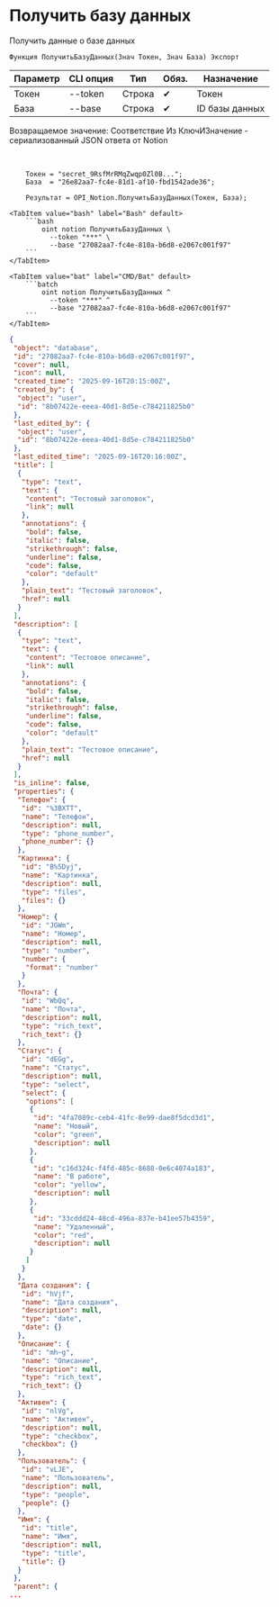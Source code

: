﻿---
sidebar_position: 2
description: Получить базу данных и другие функции для работы с Notion в Открытом пакете интеграций - бесплатной open-source библиотеке интеграций для 1С:Предприятие 8, OneScript и CLI
keywords: [1C, 1С, 1С:Предприятие, 1С:Предприятие 8.3, API, Интеграция, Сервисы, Обмен, OneScript, CLI, Notion]
---


# Получить базу данных
 Получить данные о базе данных



`Функция ПолучитьБазуДанных(Знач Токен, Знач База) Экспорт`

  | Параметр | CLI опция | Тип | Обяз. | Назначение |
  |-|-|-|-|-|
  | Токен | --token | Строка | &#x2714; | Токен |
  | База | --base | Строка | &#x2714; | ID базы данных |

  
  Возвращаемое значение:   Соответствие Из КлючИЗначение - сериализованный JSON ответа от Notion

<br/>




```bsl title="Пример использования для 1С:Предприятие/OneScript"
    Токен = "secret_9RsfMrRMqZwqp0Zl0B...";
    База  = "26e82aa7-fc4e-81d1-af10-fbd1542ade36";

    Результат = OPI_Notion.ПолучитьБазуДанных(Токен, База);
```
    

 <Tabs>
  
    <TabItem value="bash" label="Bash" default>
        ```bash
            oint notion ПолучитьБазуДанных \
              --token "***" \
              --base "27082aa7-fc4e-810a-b6d8-e2067c001f97"
        ```
    </TabItem>
  
    <TabItem value="bat" label="CMD/Bat" default>
        ```batch
            oint notion ПолучитьБазуДанных ^
              --token "***" ^
              --base "27082aa7-fc4e-810a-b6d8-e2067c001f97"
        ```
    </TabItem>
</Tabs>


```json title="Результат"
{
 "object": "database",
 "id": "27082aa7-fc4e-810a-b6d8-e2067c001f97",
 "cover": null,
 "icon": null,
 "created_time": "2025-09-16T20:15:00Z",
 "created_by": {
  "object": "user",
  "id": "8b07422e-eeea-40d1-8d5e-c784211825b0"
 },
 "last_edited_by": {
  "object": "user",
  "id": "8b07422e-eeea-40d1-8d5e-c784211825b0"
 },
 "last_edited_time": "2025-09-16T20:16:00Z",
 "title": [
  {
   "type": "text",
   "text": {
    "content": "Тестовый заголовок",
    "link": null
   },
   "annotations": {
    "bold": false,
    "italic": false,
    "strikethrough": false,
    "underline": false,
    "code": false,
    "color": "default"
   },
   "plain_text": "Тестовый заголовок",
   "href": null
  }
 ],
 "description": [
  {
   "type": "text",
   "text": {
    "content": "Тестовое описание",
    "link": null
   },
   "annotations": {
    "bold": false,
    "italic": false,
    "strikethrough": false,
    "underline": false,
    "code": false,
    "color": "default"
   },
   "plain_text": "Тестовое описание",
   "href": null
  }
 ],
 "is_inline": false,
 "properties": {
  "Телефон": {
   "id": "%3BXTT",
   "name": "Телефон",
   "description": null,
   "type": "phone_number",
   "phone_number": {}
  },
  "Картинка": {
   "id": "B%5Dyj",
   "name": "Картинка",
   "description": null,
   "type": "files",
   "files": {}
  },
  "Номер": {
   "id": "JGWm",
   "name": "Номер",
   "description": null,
   "type": "number",
   "number": {
    "format": "number"
   }
  },
  "Почта": {
   "id": "WbQq",
   "name": "Почта",
   "description": null,
   "type": "rich_text",
   "rich_text": {}
  },
  "Статус": {
   "id": "dEGg",
   "name": "Статус",
   "description": null,
   "type": "select",
   "select": {
    "options": [
     {
      "id": "4fa7089c-ceb4-41fc-8e99-dae8f5dcd3d1",
      "name": "Новый",
      "color": "green",
      "description": null
     },
     {
      "id": "c16d324c-f4fd-485c-8688-0e6c4074a183",
      "name": "В работе",
      "color": "yellow",
      "description": null
     },
     {
      "id": "33cddd24-48cd-496a-837e-b41ee57b4359",
      "name": "Удаленный",
      "color": "red",
      "description": null
     }
    ]
   }
  },
  "Дата создания": {
   "id": "hVjf",
   "name": "Дата создания",
   "description": null,
   "type": "date",
   "date": {}
  },
  "Описание": {
   "id": "mh~g",
   "name": "Описание",
   "description": null,
   "type": "rich_text",
   "rich_text": {}
  },
  "Активен": {
   "id": "nlVg",
   "name": "Активен",
   "description": null,
   "type": "checkbox",
   "checkbox": {}
  },
  "Пользователь": {
   "id": "vLJE",
   "name": "Пользователь",
   "description": null,
   "type": "people",
   "people": {}
  },
  "Имя": {
   "id": "title",
   "name": "Имя",
   "description": null,
   "type": "title",
   "title": {}
  }
 },
 "parent": {
...
```
